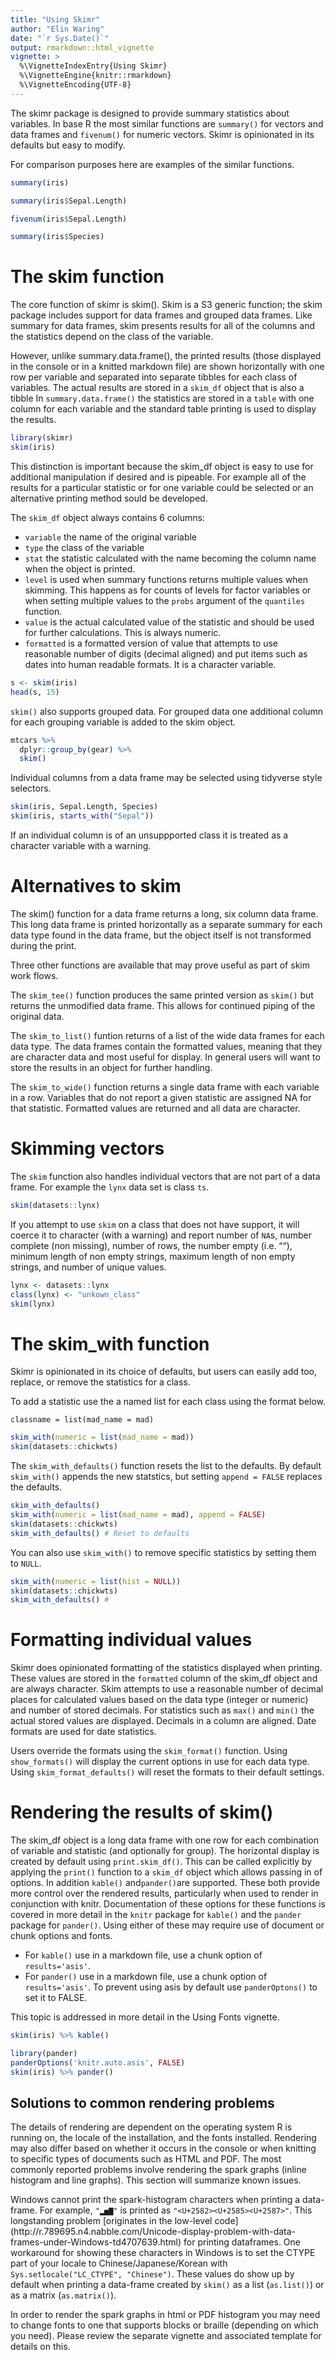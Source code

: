 ```yaml
---
title: "Using Skimr"
author: "Elin Waring"
date: "`r Sys.Date()`"
output: rmarkdown::html_vignette
vignette: >
  %\VignetteIndexEntry{Using Skimr}
  %\VignetteEngine{knitr::rmarkdown}
  %\VignetteEncoding{UTF-8}
---
```


The skimr package is designed to provide summary statistics about variables. In
base R the most similar functions are `summary()` for vectors and data frames
and `fivenum()` for numeric  vectors. Skimr is opinionated in its defaults but
easy to modify.

For comparison purposes here are examples of the similar functions.

```r
summary(iris)
```
```r
summary(iris$Sepal.Length)
```
```r
fivenum(iris$Sepal.Length)
```
```r
summary(iris$Species)
```

# The skim function

The core function of skimr is skim().  Skim is a S3 generic function; the skim
package  includes support for data frames and grouped data frames. Like summary
for data frames, skim presents results for all of the columns and the statistics
depend on the class of the variable.

However, unlike summary.data.frame(), the printed results (those displayed in
the console or in a knitted markdown file) are shown horizontally with one row
per variable and separated into separate tibbles for each class of variables.
The actual results are  stored in a `skim_df` object that is also a tibble 
In `summary.data.frame()` the statistics are stored in a `table` with
one column for each variable and the standard table printing is used to display
the results. 

```r
library(skimr)
skim(iris)
```

This distinction is important because the skim_df object is easy to use for
additional manipulation if desired and is pipeable. For example all of the
results for a particular statistic or for one  variable could be selected or
an alternative printing method sould be developed.  

The `skim_df` object always contains 6 columns: 

- `variable` the name of the original variable
- `type` the class of the variable
- `stat` the statistic calculated with the name becoming the column name when
  the object is printed.
- `level` is used when summary functions returns multiple values when skimming.
  This happens as for counts of levels for factor variables or when setting
  multiple values to the `probs` argument of the `quantiles` function.
- `value` is the actual calculated value of the statistic and should be used
  for further calculations. This is always numeric.
- `formatted` is a formatted version of value that attempts to use
  reasonable number of digits (decimal aligned) and put items such as dates into 
  human readable formats. It is a character variable.
 

```r
s <- skim(iris)
head(s, 15)
```


`skim()` also supports grouped data.  For grouped data one additional column for
each grouping  variable is added to the skim object.

```r
mtcars %>%
  dplyr::group_by(gear) %>%
  skim()
```

Individual columns from a data frame may be selected using tidyverse style selectors.

```r

skim(iris, Sepal.Length, Species)
skim(iris, starts_with("Sepal"))

```

If an individual column is of an unsuppported class it is treated as a 
character variable with a warning.

# Alternatives to skim

The skim() function for a data frame returns a long, six column data frame.
This long data frame is printed horizontally as a separate summary for each 
data type found in the data frame, but the object itself is not transformed 
during the print. 

Three other functions are available that may prove useful as part of skim 
work flows.

The `skim_tee()` function produces the same printed version as `skim()` but 
returns the unmodified data frame. This allows for continued piping of the 
original data.

The `skim_to_list()` funtion returns of a list of the wide data frames for 
each data type. The data frames contain the formatted values, meaning that 
they are character data and  most useful for display. In general users will 
want to store the results in an object for further handling.

The `skim_to_wide()` function returns a single data frame with each variable 
in a row. Variables that do not report a given statistic are assigned NA for 
that statistic. Formatted values are returned and all data are character.

# Skimming vectors

The `skim` function also handles individual vectors that are not part of a 
data frame. For example the `lynx` data set is class `ts`.

```r
skim(datasets::lynx)
```

If you attempt to use `skim` on a class that does not have support, it will
coerce it to  character (with a warning) and report number of `NA`s, number 
complete (non missing), number of rows, the  number empty (i.e. ""), minimum 
length of non empty strings, maximum length of non empty strings, and number 
of unique values.

```r
lynx <- datasets::lynx
class(lynx) <- "unkown_class"
skim(lynx)
```

# The skim_with function

Skimr is opinionated in its choice of defaults, but users can easily add too,
replace, or remove the statistics for a class.   

To add a statistic use the a named list for each class using the format below. 

```
classname = list(mad_name = mad)
```

```r
skim_with(numeric = list(mad_name = mad))
skim(datasets::chickwts)
```

The `skim_with_defaults()` function resets the list to the defaults. By default
`skim_with()` appends the new statstics, but setting `append = FALSE` replaces
the defaults. 

```r
skim_with_defaults()
skim_with(numeric = list(mad_name = mad), append = FALSE)
skim(datasets::chickwts)
skim_with_defaults() # Reset to defaults
```

You can also use `skim_with()` to remove specific statistics by setting them to
`NULL`.

```r
skim_with(numeric = list(hist = NULL))
skim(datasets::chickwts)
skim_with_defaults() #
```

# Formatting individual values

Skimr does opinionated formatting of the statistics displayed when printing.
These values are stored in the `formatted` column of the skim_df object and
are always character. Skim attempts to use a reasonable number of decimal 
places for calculated values based on the data type (integer or numeric) 
and number of stored decimals. For statistics such as `max()` and `min()` 
the actual stored values are displayed. Decimals in a column
are aligned.  Date formats are used for date statistics. 

Users override the formats using the `skim_format()` function. Using 
`show_formats()` will display the current options in use for each data
type. Using `skim_format_defaults()` will reset the formats to their default
settings.

# Rendering the results of skim()

The skim_df object is a long data frame with one row for each combination of 
variable and statistic (and optionally for group). 
The horizontal display is created by default using `print.skim_df()`. 
This can be called explicitly by applying the `print()`
function to a `skim_df` object which allows passing in of options. In addition
`kable()` and`pander()`are supported.  These both provide more control over
the rendered results, particularly when used to render in conjunction with knitr.
Documentation of these options for these functions is covered in more detail
in the `knitr` package for `kable()` and the `pander` package for `pander()`.
Using either of these may require use of document or chunk options and fonts.

* For `kable()` use in a markdown file, use a chunk option of `results='asis'`.
* For `pander()` use in a markdown file, use a chunk option of `results='asis'`. 
To prevent using asis by default use `panderOptons()` to set it to FALSE.

This topic is addressed in more detail in the Using Fonts vignette.

```r

skim(iris) %>% kable()

```


```r
library(pander)
panderOptions('knitr.auto.asis', FALSE)
skim(iris) %>% pander() 

```


## Solutions to common rendering problems

The details of rendering are dependent on the operating system R is running on, 
the locale of the installation, and the fonts installed. Rendering may also
differ based on whether it occurs in the console or when knitting to specific
types of documents such as HTML and PDF. The most commonly reported problems
involve rendering the spark graphs (inline histogram and line graphs). 
This section will summarize known issues.  

Windows cannot print the spark-histogram characters when printing a data-frame. For example, 
`"▂▅▇"` is printed as `"<U+2582><U+2585><U+2587>"`. This longstanding problem [originates in 
the low-level code]
(http://r.789695.n4.nabble.com/Unicode-display-problem-with-data-frames-under-Windows-td4707639.html) 
for printing dataframes. One workaround for showing these characters in Windows is to set the
CTYPE part of your locale to Chinese/Japanese/Korean with 
`Sys.setlocale("LC_CTYPE", "Chinese")`. These values do show up by default when printing a
data-frame created by `skim()` as a list (`as.list()`) or as a matrix (`as.matrix()`).

In order to render the spark graphs in html or PDF histogram you may need to change
fonts to one that supports blocks or braille (depending on which you need). 
Please review the separate vignette and associated template for details on this.


